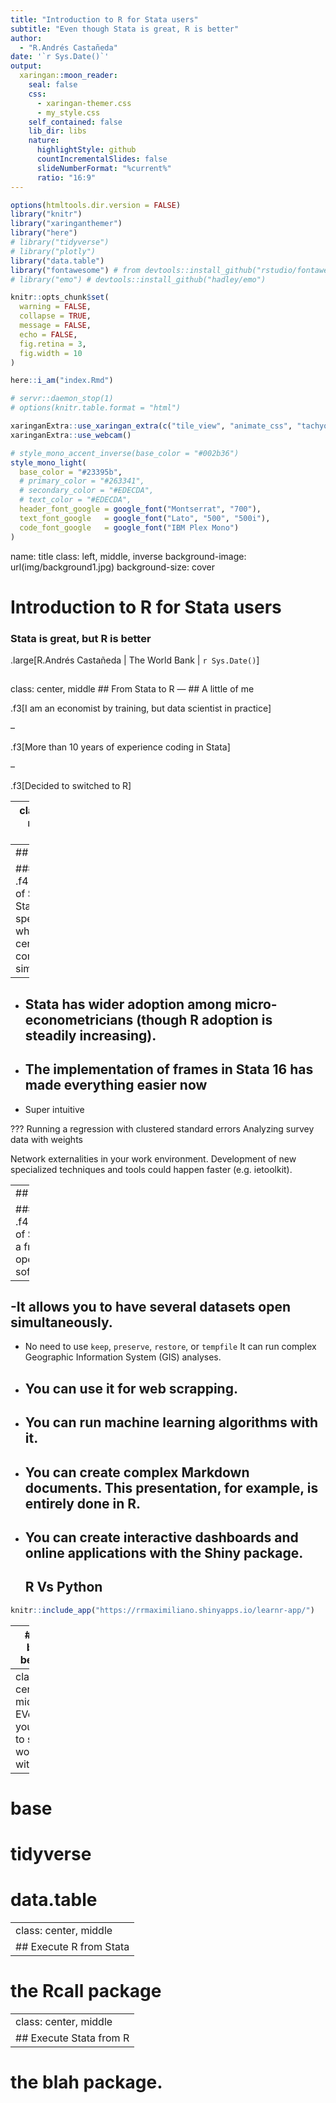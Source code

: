 ```yaml
---
title: "Introduction to R for Stata users"
subtitle: "Even though Stata is great, R is better"
author: 
  - "R.Andrés Castañeda"
date: '`r Sys.Date()`'
output:
  xaringan::moon_reader:
    seal: false
    css: 
      - xaringan-themer.css
      - my_style.css
    self_contained: false
    lib_dir: libs
    nature:
      highlightStyle: github
      countIncrementalSlides: false
      slideNumberFormat: "%current%"
      ratio: "16:9"
---
```

```r
options(htmltools.dir.version = FALSE)
library("knitr")
library("xaringanthemer")
library("here")
# library("tidyverse")
# library("plotly")
library("data.table")
library("fontawesome") # from devtools::install_github("rstudio/fontawesome")
# library("emo") # devtools::install_github("hadley/emo")

knitr::opts_chunk$set(
  warning = FALSE,
  collapse = TRUE,
  message = FALSE,
  echo = FALSE,
  fig.retina = 3,
  fig.width = 10
)

here::i_am("index.Rmd")

# servr::daemon_stop(1)
# options(knitr.table.format = "html")

xaringanExtra::use_xaringan_extra(c("tile_view", "animate_css", "tachyons"))
xaringanExtra::use_webcam()

```

```r
# style_mono_accent_inverse(base_color = "#002b36")
style_mono_light(
  base_color = "#23395b",
  # primary_color = "#263341", 
  # secondary_color = "#EDECDA", 
  # text_color = "#EDECDA",
  header_font_google = google_font("Montserrat", "700"),
  text_font_google   = google_font("Lato", "500", "500i"),
  code_font_google   = google_font("IBM Plex Mono")
)
```

name: title
class: left, middle, inverse
background-image: url(img/background1.jpg)
background-size: cover

# Introduction to R for Stata users

### Stata is great, but R is better

.large[R.Andrés Castañeda | The World Bank | `r Sys.Date()`]

<!-- this ends up being the title slide since seal = FALSE-->
---

class: center, middle
## From Stata to R
---
## A little of me

.f3[I am an economist by training, but data scientist in practice]

--

.f3[More than 10 years of experience coding in Stata]

--

.f3[Decided to switched to R]

---
class: center, middle
## Why R?
---
## R vs Stata

### .f4[Advantages of Stata]
- Stata is more specialized, which makes certain common tasks simpler
--

- Stata has wider adoption among micro-econometricians (though R adoption is steadily increasing).
--

- The implementation of frames in Stata 16 has made everything easier now
--

- Super intuitive

???
Running a regression with clustered standard errors
Analyzing survey data with weights

Network externalities in your work environment.
Development of new specialized techniques and tools could happen faster (e.g. ietoolkit).

---
## R vs Stata

### .f4[Advantages of Stata]
- R is a free and open source software!
--

-It allows you to have several datasets open simultaneously.
--

- No need to use `keep`, `preserve`, `restore`, or `tempfile` It can run complex Geographic Information System (GIS) analyses.

- You can use it for web scrapping.
--

- You can run machine learning algorithms with it.
--

- You can create complex Markdown documents. This presentation, for example, is entirely done in R.
--

- You can create interactive dashboards and online applications with the Shiny package.
---
## R Vs Python
```r
knitr::include_app("https://rrmaximiliano.shinyapps.io/learnr-app/")
```

---
## R is better because

---
class: center, middle
## EVerything you need to start working with R
---
# base
# tidyverse
# data.table


---
class: center, middle
## Execute R from Stata
---

# the Rcall package

---
class: center, middle
## Execute Stata from R
---

# the blah package. 

